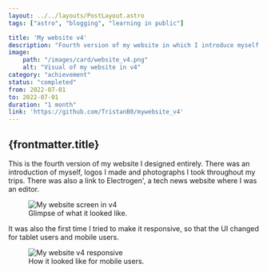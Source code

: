 ```yaml
---
layout: ../../layouts/PostLayout.astro
tags: ["astro", "blogging", "learning in public"]

title: 'My website v4'
description: "Fourth version of my website in which I introduce myself and some of my personal projects."
image:
    path: "/images/card/website_v4.png"
    alt: "Visual of my website in v4"
category: "achievement"
status: "completed"
from: 2022-07-01
to: 2022-07-01
duration: "1 month"
link: 'https://github.com/TristanB0/mywebsite_v4'
---
```


## {frontmatter.title}

This is the fourth version of my website I designed entirely. There was an introduction of myself, logos I made and photographs I took throughout my trips. There was also a link to Electrogen', a tech news website where I was an editor.



<figure>
    <Image src={Screen_TristanB_en} alt="My website screen in v4" />
    <figcaption>Glimpse of what it looked like.</figcaption>
</figure>


It was also the first time I tried to make it responsive, so that the UI changed for tablet users and mobile users.



<figure>
    <Image src={Screen_responsive} alt="My website v4 responsive" />
    <figcaption>How it looked like for mobile users.</figcaption>
</figure>
